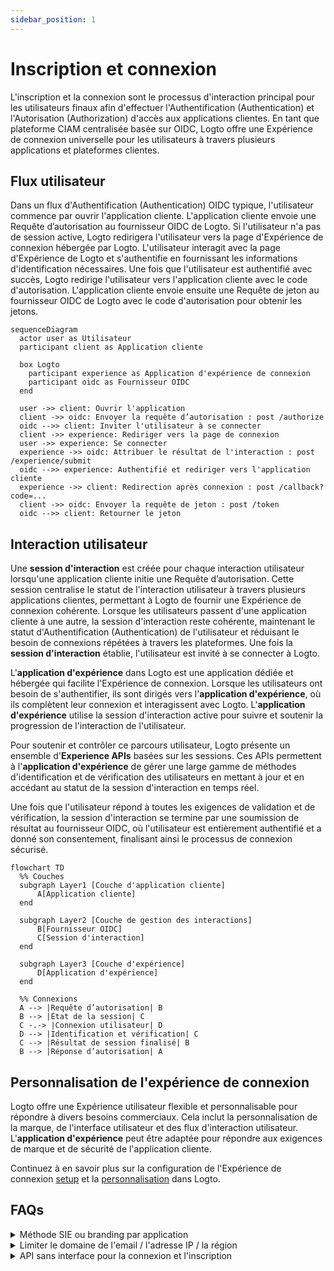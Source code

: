 ```yaml
---
sidebar_position: 1
---
```


# Inscription et connexion

L'inscription et la connexion sont le processus d'interaction principal pour les utilisateurs finaux afin d'effectuer l'Authentification (Authentication) et l'Autorisation (Authorization) d'accès aux applications clientes. En tant que plateforme CIAM centralisée basée sur OIDC, Logto offre une Expérience de connexion universelle pour les utilisateurs à travers plusieurs applications et plateformes clientes.

## Flux utilisateur

Dans un flux d'Authentification (Authentication) OIDC typique, l'utilisateur commence par ouvrir l'application cliente. L'application cliente envoie une Requête d’autorisation au fournisseur OIDC de Logto. Si l'utilisateur n'a pas de session active, Logto redirigera l'utilisateur vers la page d'Expérience de connexion hébergée par Logto. L'utilisateur interagit avec la page d'Expérience de Logto et s'authentifie en fournissant les informations d'identification nécessaires. Une fois que l'utilisateur est authentifié avec succès, Logto redirige l'utilisateur vers l'application cliente avec le code d'autorisation. L'application cliente envoie ensuite une Requête de jeton au fournisseur OIDC de Logto avec le code d'autorisation pour obtenir les jetons.

```mermaid
sequenceDiagram
  actor user as Utilisateur
  participant client as Application cliente

  box Logto
    participant experience as Application d'expérience de connexion
    participant oidc as Fournisseur OIDC
  end

  user ->> client: Ouvrir l'application
  client ->> oidc: Envoyer la requête d’autorisation : post /authorize
  oidc -->> client: Inviter l'utilisateur à se connecter
  client ->> experience: Rediriger vers la page de connexion
  user ->> experience: Se connecter
  experience ->> oidc: Attribuer le résultat de l'interaction : post /experience/submit
  oidc -->> experience: Authentifié et rediriger vers l'application cliente
  experience ->> client: Redirection après connexion : post /callback?code=...
  client ->> oidc: Envoyer la requête de jeton : post /token
  oidc -->> client: Retourner le jeton
```

## Interaction utilisateur

Une **session d'interaction** est créée pour chaque interaction utilisateur lorsqu'une application cliente initie une Requête d’autorisation. Cette session centralise le statut de l'interaction utilisateur à travers plusieurs applications clientes, permettant à Logto de fournir une Expérience de connexion cohérente. Lorsque les utilisateurs passent d'une application cliente à une autre, la session d'interaction reste cohérente, maintenant le statut d'Authentification (Authentication) de l'utilisateur et réduisant le besoin de connexions répétées à travers les plateformes. Une fois la **session d'interaction** établie, l'utilisateur est invité à se connecter à Logto.

L'**application d'expérience** dans Logto est une application dédiée et hébergée qui facilite l'Expérience de connexion. Lorsque les utilisateurs ont besoin de s'authentifier, ils sont dirigés vers l'**application d'expérience**, où ils complètent leur connexion et interagissent avec Logto. L'**application d'expérience** utilise la session d'interaction active pour suivre et soutenir la progression de l'interaction de l'utilisateur.

Pour soutenir et contrôler ce parcours utilisateur, Logto présente un ensemble d'**Experience APIs** basées sur les sessions. Ces APIs permettent à l'**application d'expérience** de gérer une large gamme de méthodes d'identification et de vérification des utilisateurs en mettant à jour et en accédant au statut de la session d'interaction en temps réel.

Une fois que l'utilisateur répond à toutes les exigences de validation et de vérification, la session d'interaction se termine par une soumission de résultat au fournisseur OIDC, où l'utilisateur est entièrement authentifié et a donné son consentement, finalisant ainsi le processus de connexion sécurisé.

```mermaid
flowchart TD
  %% Couches
  subgraph Layer1 [Couche d'application cliente]
      A[Application cliente]
  end

  subgraph Layer2 [Couche de gestion des interactions]
      B[Fournisseur OIDC]
      C[Session d'interaction]
  end

  subgraph Layer3 [Couche d'expérience]
      D[Application d'expérience]
  end

  %% Connexions
  A --> |Requête d’autorisation| B
  B --> |État de la session| C
  C -.-> |Connexion utilisateur| D
  D --> |Identification et vérification| C
  C --> |Résultat de session finalisé| B
  B --> |Réponse d’autorisation| A
```

## Personnalisation de l'expérience de connexion

Logto offre une Expérience utilisateur flexible et personnalisable pour répondre à divers besoins commerciaux. Cela inclut la personnalisation de la marque, de l'interface utilisateur et des flux d'interaction utilisateur. L'**application d'expérience** peut être adaptée pour répondre aux exigences de marque et de sécurité de l'application cliente.

Continuez à en savoir plus sur la configuration de l'Expérience de connexion [setup](/end-user-flows/sign-up-and-sign-in/sign-up) et la [personnalisation](/customization) dans Logto.

## FAQs

<details>
  <summary>Méthode SIE ou branding par application</summary>

Pour les applications qui nécessitent des Expériences (expériences) de connexion ou un branding différents, Logto prend également en charge la personnalisation par application. Consultez les [paramètres de l'application](/customization/match-your-brand/#app-specific-branding) pour plus de détails.

</details>
<details>
  <summary>Limiter le domaine de l'email / l'adresse IP / la région</summary>

Pour le contrôle d'accès basé sur les attributs, par exemple, limiter la connexion en fonction du domaine de l'email, de l'adresse IP ou de la région, vous pouvez utiliser la fonctionnalité [Revendications de jeton personnalisées](/developers/custom-token-claims/) dans Logto pour rejeter ou autoriser les Requêtes d’autorisation (requêtes d’autorisation) en fonction des attributs de l'utilisateur.

</details>
<details>
  <summary>API sans interface pour la connexion et l'inscription</summary>

Actuellement, Logto ne fournit pas d'API sans interface pour la connexion et l'inscription. Cependant, vous pouvez apporter votre propre interface de connexion en utilisant la fonctionnalité [Apportez votre propre interface](/customization/bring-your-ui/) pour personnaliser l'Expérience de connexion et d'inscription.

</details>
